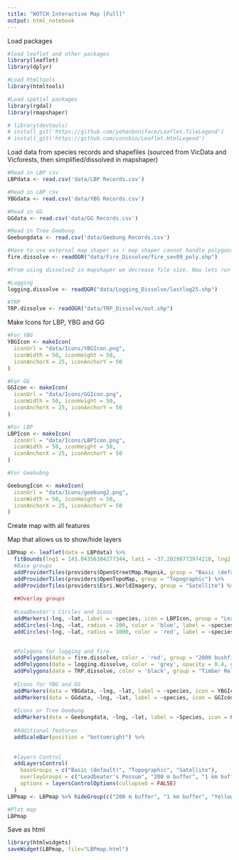 ```yaml
---
title: "WOTCH Interactive Map [Full]"
output: html_notebook
---
```


Load packages
```r
#load leaflet and other packages
library(leaflet)
library(dplyr)

#Load htmltools
library(htmltools)

#Load spatial packages
library(rgdal)
library(rmapshaper)

# library(devtools)
# install_git('https://github.com/yohanboniface/Leaflet.TileLegend')
# install_git('https://github.com/consbio/Leaflet.HtmlLegend')
```

Load data from species records and shapefiles (sourced from VicData and Vicforests, then simplified/dissolved in mapshaper)

```r
#Read in LBP csv
LBPdata <- read.csv('data/LBP Records.csv')

#Read in LBP csv
YBGdata <- read.csv('data/YBG Records.csv')

#Read in GG
GGdata <- read.csv('data/GG Records.csv')

#Read in Tree Geebung
Geebungdata <- read.csv('data/Geebung Records.csv')

#Have to use external map shaper as r map shaper cannot handle polygons?
fire.dissolve <- readOGR("data/Fire_Dissolve/fire_sev09_poly.shp")

#From using dissolve2 in mapshaper we decrease file size. Now lets run this for all of our polygons 

#Logging
logging.dissolve <- readOGR("data/Logging_Dissolve/lastlog25.shp")

#TRP
TRP.dissolve <- readOGR("data/TRP_Dissolve/out.shp")
```


Make Icons for LBP, YBG and GG
```r
#For YBG
YBGIcon <- makeIcon(
  iconUrl = "data/Icons/YBGIcon.png",
  iconWidth = 50, iconHeight = 50,
  iconAnchorX = 25, iconAnchorY = 50
)

#For GG
GGIcon <- makeIcon(
  iconUrl = "data/Icons/GGIcon.png",
  iconWidth = 50, iconHeight = 50,
  iconAnchorX = 25, iconAnchorY = 50
)

#For LBP
LBPIcon <- makeIcon(
  iconUrl = "data/Icons/LBPIcon.png",
  iconWidth = 50, iconHeight = 50,
  iconAnchorX = 25, iconAnchorY = 50
)

#For Geebubng 

GeebungIcon <- makeIcon(
  iconUrl = "data/Icons/geebung2.png",
  iconWidth = 50, iconHeight = 50,
  iconAnchorX = 25, iconAnchorY = 50
)

```




Create map with all features

Map that allows us to show/hide layers

```r

LBPmap <- leaflet(data = LBPdata) %>% 
  fitBounds(lng1 = 145.04356384277344, lat1 = -37.20298773974218, lng2 = 146.48483276367188, lat2 = -38.132396186022945) %>%
  #Base groups
  addProviderTiles(providers$OpenStreetMap.Mapnik, group = "Basic (default)") %>%
  addProviderTiles(providers$OpenTopoMap, group = "Topographic") %>%
  addProviderTiles(providers$Esri.WorldImagery, group = "Satellite") %>%
  
  ##Overlay groups
  
  #Leadbeater's Circles and Icons
  addMarkers(~lng, ~lat, label = ~species, icon = LBPIcon, group = "Leadbeater's Possum") %>%
  addCircles(~lng, ~lat, radius = 200, color = 'blue', label = ~species, group = "200 m buffer") %>%
  addCircles(~lng, ~lat, radius = 1000, color = 'red', label = ~species, group = "1 km buffer") %>%

  
  #Polygons for logging and fire
  addPolygons(data = fire.dissolve, color = 'red', group = "2009 bushfires") %>%
  addPolygons(data = logging.dissolve, color = 'grey', opacity = 0.4, group = "Historic Logging") %>%
  addPolygons(data = TRP.dissolve, color = 'black', group = "Timber Release Plan 2017") %>%
  
  #Icons for YBG and GG
  addMarkers(data = YBGdata, ~lng, ~lat, label = ~species, icon = YBGIcon, group = "Yellow-bellied Glider") %>%
  addMarkers(data = GGdata, ~lng, ~lat, label = ~species, icon = GGIcon, group = "Greater Glider") %>%
  
  #Icons or Tree Geebung
  addMarkers(data = Geebungdata, ~lng, ~lat, label = ~Species, icon = GeebungIcon, group = "Tree Geebung") %>%
  
  #Additional features
  addScaleBar(position = "bottomright") %>%
  
  
  #layers Control
  addLayersControl(
    baseGroups = c("Basic (default)", "Topographic", "Satellite"),
    overlayGroups = c("Leadbeater's Possum", "200 m buffer", "1 km buffer", "Yellow-bellied Glider", "2009 bushfires", "Historic Logging", "Timber Release Plan 2017", "Greater Glider", "Tree Geebung"),
    options = layersControlOptions(collapsed = FALSE)
  )
LBPmap <- LBPmap %>% hideGroup(c("200 m buffer", "1 km buffer", "Yellow-bellied Glider", "2009 bushfires", "Historic Logging", "Timber Release Plan 2017", "Greater Glider", "Tree Geebung"))

#Plot map
LBPmap
```

Save as html
```r
library(htmlwidgets)
saveWidget(LBPmap, file="LBPmap.html")
```



